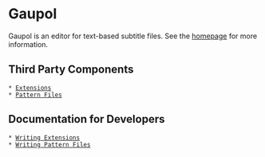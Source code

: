 = Gaupol =

Gaupol is an editor for text-based subtitle files. See the [[http://home.gna.org/gaupol/|homepage]] for more information.

== Third Party Components ==

 * [[/Extensions|Extensions]]
 * [[/PatternFiles|Pattern Files]]

== Documentation for Developers ==

 * [[/WritingExtensions|Writing Extensions]]
 * [[/WritingPatternFiles|Writing Pattern Files]]
